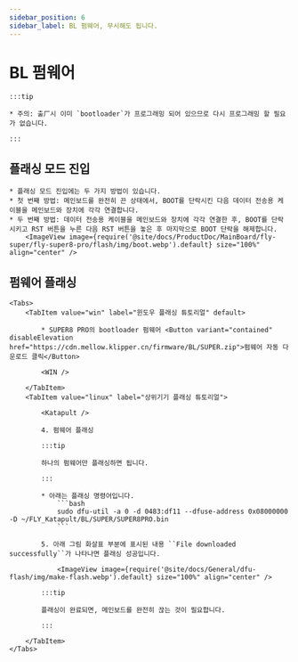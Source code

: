 ```yaml
---
sidebar_position: 6
sidebar_label: BL 펌웨어, 무시해도 됩니다.
---
```



# BL 펌웨어

    :::tip

    * 주의: 출⼚시 이미 `bootloader`가 프로그래밍 되어 있으므로 다시 프로그래밍 할 필요가 없습니다.

    :::
## 플래싱 모드 진입

    * 플래싱 모드 진입에는 두 가지 방법이 있습니다.
    * 첫 번째 방법: 메인보드를 완전히 끈 상태에서, BOOT를 단락시킨 다음 데이터 전송용 케이블을 메인보드와 장치에 각각 연결합니다.
    * 두 번째 방법: 데이터 전송용 케이블을 메인보드와 장치에 각각 연결한 후, BOOT를 단락시키고 RST 버튼을 누른 다음 RST 버튼을 놓은 후 마지막으로 BOOT 단락을 해제합니다.
        <ImageView image={require('@site/docs/ProductDoc/MainBoard/fly-super/fly-super8-pro/flash/img/boot.webp').default} size="100%" align="center" />

## 펌웨어 플래싱
    <Tabs>
        <TabItem value="win" label="윈도우 플래싱 튜토리얼" default>

            * SUPER8 PRO의 bootloader 펌웨어 <Button variant="contained" disableElevation href="https://cdn.mellow.klipper.cn/firmware/BL/SUPER.zip">펌웨어 자동 다운로드 클릭</Button>

            <WIN />
            
        </TabItem>
        <TabItem value="linux" label="상위기기 플래싱 튜토리얼">
            
            <Katapult />

            4. 펌웨어 플래싱

            :::tip

            하나의 펌웨어만 플래싱하면 됩니다.

            :::

            * 아래는 플래싱 명령어입니다.
                ```bash
                sudo dfu-util -a 0 -d 0483:df11 --dfuse-address 0x08000000 -D ~/FLY_Katapult/BL/SUPER/SUPER8PRO.bin
                ```

            5. 아래 그림 화살표 부분에 표시된 내용 ``File downloaded successfully``가 나타나면 플래싱 성공입니다.

                <ImageView image={require('@site/docs/General/dfu-flash/img/make-flash.webp').default} size="100%" align="center" />

            :::tip

            플래싱이 완료되면, 메인보드를 완전히 끊는 것이 필요합니다.

            :::

        </TabItem>
    </Tabs>